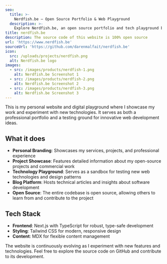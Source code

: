 ```yaml
---
seo:
  title: >-
    Nerdfish.be – Open Source Portfolio & Web Playground
  description: >-
    Explore Nerdfish.be, an open source portfolio and tech playground by Daren Malfait. Discover projects, blog posts, and innovative web experiments.
title: nerdfish.be
description: The source code of this website is 100% open source
url: 'https://www.nerdfish.be'
sourceUrl: 'https://github.com/darenmalfait/nerdfish.be'
icon:
  src: /uploads/projects/nerdfish.png
  alt: Nerdfish.be logo
images:
  - src: /images/products/nerdfish-1.png
    alt: Nerdfish.be Screenshot 1
  - src: /images/products/nerdfish-2.png
    alt: Nerdfish.be Screenshot 2
  - src: /images/products/nerdfish-3.png
    alt: Nerdfish.be Screenshot 3
---
```


This is my personal website and digital playground where I showcase my work and experiment with new technologies. It serves as both a professional portfolio and a testing ground for innovative web development ideas.

## What it does

- **Personal Branding**: Showcases my services, projects, and professional experience
- **Project Showcase**: Features detailed information about my open-source projects and commercial work
- **Technology Playground**: Serves as a sandbox for testing new web technologies and design patterns
- **Blog Platform**: Hosts technical articles and insights about software development
- **Open Source**: The entire codebase is open source, allowing others to learn from and contribute to the project

## Tech Stack

- **Frontend**: Next.js with TypeScript for robust, type-safe development
- **Styling**: Tailwind CSS for modern, responsive design
- **Content**: MDX for flexible content management

The website is continuously evolving as I experiment with new features and technologies. Feel free to explore the source code on GitHub and contribute to its development.
